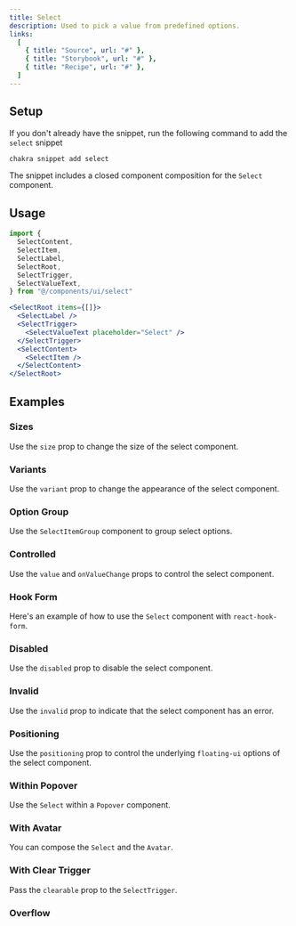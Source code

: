 ```yaml
---
title: Select
description: Used to pick a value from predefined options.
links:
  [
    { title: "Source", url: "#" },
    { title: "Storybook", url: "#" },
    { title: "Recipe", url: "#" },
  ]
---
```


<ExampleTabs name="select-basic" />

## Setup

If you don't already have the snippet, run the following command to add the
`select` snippet

```sh
chakra snippet add select
```

The snippet includes a closed component composition for the `Select` component.

## Usage

```jsx
import {
  SelectContent,
  SelectItem,
  SelectLabel,
  SelectRoot,
  SelectTrigger,
  SelectValueText,
} from "@/components/ui/select"
```

```jsx
<SelectRoot items={[]}>
  <SelectLabel />
  <SelectTrigger>
    <SelectValueText placeholder="Select" />
  </SelectTrigger>
  <SelectContent>
    <SelectItem />
  </SelectContent>
</SelectRoot>
```

## Examples

### Sizes

Use the `size` prop to change the size of the select component.

<ExampleTabs name="select-with-sizes" />

### Variants

Use the `variant` prop to change the appearance of the select component.

<ExampleTabs name="select-with-variants" />

### Option Group

Use the `SelectItemGroup` component to group select options.

<ExampleTabs name="select-with-option-group" />

### Controlled

Use the `value` and `onValueChange` props to control the select component.

<ExampleTabs name="select-controlled" />

### Hook Form

Here's an example of how to use the `Select` component with `react-hook-form`.

<ExampleTabs name="select-with-hook-form" />

### Disabled

Use the `disabled` prop to disable the select component.

<ExampleTabs name="select-with-disabled" />

### Invalid

Use the `invalid` prop to indicate that the select component has an error.

<ExampleTabs name="select-with-invalid" />

### Positioning

Use the `positioning` prop to control the underlying `floating-ui` options of
the select component.

<ExampleTabs name="select-with-positioning" />

### Within Popover

Use the `Select` within a `Popover` component.

<ExampleTabs name="select-in-popover" />

### With Avatar

You can compose the `Select` and the `Avatar`.

<ExampleTabs name="select-with-avatar" />

### With Clear Trigger

Pass the `clearable` prop to the `SelectTrigger`.

<ExampleTabs name="select-with-clear" />

### Overflow

<ExampleTabs name="select-with-overflow" />
